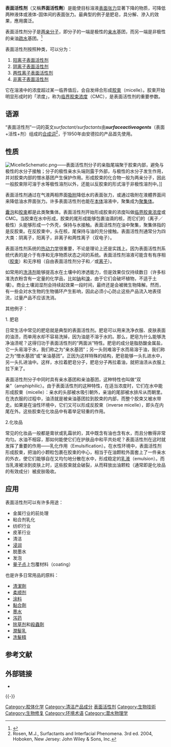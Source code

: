 {{Refimprove|time=2020-02-24T11:39:12+00:00}}
'''表面活性剂'''（又稱'''界面活性劑'''）是能使目标溶液[[表面张力|表面张力]]显著下降的物质，可降低两种液体或液体-固体间的表面张力。最典型的例子是肥皂，具分解、滲入的效果，應用廣泛。

表面活性剂分子是[[两亲分子|两亲分子]]，即分子的一端是极性的[[亲水|亲水]]基团，而另一端是非极性的亲油[[疏水|疏水]]基团。<ref>{{Cite book|title=表面活性剂的分子结构|last=吕|first=彤|publisher=中国纺织出版社|year=2009年|isbn=978-7-5064-5538-1|location=北京|pages=520页}}</ref>

表面活性剂按照种类，可以分为：
#[[阳离子表面活性剂|阳离子表面活性剂]]
#[[阴离子表面活性剂|阴离子表面活性剂]]
#[[两性离子表面活性剂|两性离子表面活性剂]]
#[[非离子表面活性剂|非离子表面活性剂]]

它在溶液中的浓度超过某一临界值后，会自发缔合形成[[胶束|胶束]]（micelle）。胶束开始明显形成时的「浓度」，称为[[临界胶束浓度|临界胶束浓度]]（CMC），是表面活性剂的重要参数。

== 语源 ==
“表面活性剂”一词的英文''surfactant/surfactants''由'''''surf'''ace '''act'''ive '''a'''ge'''nts'''''（表面+活性+剂）组成的[[合成_(语言学)|合成词]]<ref name="Rosen MJ">Rosen, M.J., Surfactants and Interfacial Phenomena. 3rd ed. 2004, Hoboken, New Jersey: John Wiley & Sons, Inc.</ref>，于1950年由安德拉的产品首先使用。

== 性质 ==
[[File:MicelleSchematic.png|thumb]]——表面活性剂分子的亲脂尾端聚于胶束内部，避免与极性的水分子接触；分子的极性亲水头端则露于外部，与极性的水分子发生作用，并对胶束内部的憎水基团产生保护作用。形成胶束的化合物一般为两亲分子，因此一般胶束除可溶于水等极性溶剂以外，还能以反胶束的形式溶于非极性溶剂中。]]

表面活性剂通过在气液两相界面[[吸附|吸附]]降低水的表面张力，或通过吸附在液體界面间来降低油水界面张力。许多表面活性剂也能在[[本体|本体]]溶液中，聚集成为[[聚集体|聚集体]]。

[[囊泡_(生物学)|囊泡]]和[[胶束|胶束]]都是此类聚集体。表面活性剂开始形成胶束的浓度叫做[[临界胶束浓度|临界胶束浓度]]或CMC。当胶束在水中形成，胶束的尾形成能够包裹油滴的核，而它们的（离子／极性）头能够形成一个外壳，保持与水接触。表面活性剂在油中聚集，聚集体指的是反胶束。在反胶束中，头在核，尾保持与油的充分接触。表面活性剂通常分为四大类：阴离子，阳离子，非离子和两性离子（双电子）。

表面活性剂系统的[[热动力学|热动力学]]很重要，不论是理论上还是实践上。因为表面活性剂系统代表的是介于有序和无序物质状态之间的系统。表面活性剂溶液可能含有有序相（[[胶束|胶束]]）和无序相（自由表面活性剂分子和／或[[离子|离子]]）。

如常用的[[洗涤剂|洗涤剂]]能够提高水在土壤中的渗透能力，但是效果仅仅持续数日（许多标准洗衣粉含有一定量的化学品，比如[[钠|钠]]和[[溴|溴]]，由于它们会破坏植物，不适于土壤）。商业土壤润湿剂会持续起效果一段时间，最终还是会被微生物降解。然而，有一些会对水生物的生物循环产生影响，因此必须小心防止这些产品流入地表径流，过量产品不应该洗消。

其他例子：

1. 肥皂

日常生活中常见的肥皂就是典型的表面活性剂。肥皂可以用来洗净衣服、皮肤表面的油渍，而单用水却不容易洗掉，因为油是不溶于水的。那么，肥皂为什么能够洗净油渍呢？这得归功于表面活性剂的“两面派”特性。肥皂的成分是脂肪酸金属盐，它一头易溶于水，我们称之为“亲水基团”；另一头则难溶于水而易溶于油，我们称之为“憎水基团”或“亲油基团”。正因为这样特殊的结构，肥皂能够一头扎进水中，另一头扎进油中。这样，水拉着肥皂分子，肥皂分子再拉着油，就把油渍从衣服上拉下来了。

表面活性剂分子中同时具有亲水基团和亲油基团，这种特性也叫做“双亲”（amphiphilic）。由于表面活性剂的这种特性，在适当浓度时，它们在水中能形成胶束（micelle）：亲水的头部被水吸引朝外，亲油的尾部被水排斥从而朝里。在洗衣服的过程中，油渍就是被亲油基团拉到胶束的内部，而整个胶束又被水带走。如果是在油性环境中，它们又可以形成反胶束（inverse micelle），即头在内尾在外。这些胶束在化妆品中有着举足轻重的作用。

2.化妆品

常见的化妆品一般都是膏状或乳霜状的，其中既含有油也含有水，而且分散得非常均匀。水油不相容，那如何能使它们在护肤品中和平共处呢？表面活性剂在这时就发挥了重要的作用——乳化作用（Emulsification）。在水性环境中，表面活性剂形成胶束，把油的小颗粒包裹在胶束的中心，相当于在油颗粒外面套上了一件亲水的外衣，使它们能够自在又均匀地分散在水中，形成稳定的[[乳液|乳液]]（emulsion）。而当乳液被涂到皮肤上时，这些胶束就会破裂，从而释放出油颗粒（通常即是化妆品的有效成分）被皮肤吸收。

== 应用 ==
表面活性剂可以有许多用途：
* 金属行业的前处理
* 粘合剂乳化
* 纺织行业
* 皮革行业
* 清洁
* [[浸润|浸润]]
* 脱墨水
* 发泡
* [[量子点|量子点]]上包覆材料（coating）

也是许多日常用品的原料：
* [[清潔劑|清潔劑]]
* [[柔顺剂|柔顺剂]]
* [[涂料|涂料]]
* [[黏合劑|黏合劑]]
* [[墨水|墨水]]
* [[泻药|泻药]]
* [[除草剂|除草剂]]和[[殺蟲劑|殺蟲劑]]
* [[潤髮乳|潤髮乳]]
* [[洗髮精|洗髮精]]

== 参考文献 ==
{{Reflist}}

== 外部链接 ==
* {{Commons category-inline|Surfactants}}

{{-}}
{{Diving medicine, physiology and physics}}

{{Authority control}}

[[Category:胶体化学|Category:胶体化学]]
[[Category:清洁产品成分|Category:清洁产品成分]]
[[Category:表面活性剂|]]
[[Category:生物技術|Category:生物技術]]
[[Category:生物修复|Category:生物修复]]
[[Category:环境术语|Category:环境术语]]
[[Category:潜水物理学|Category:潜水物理学]]